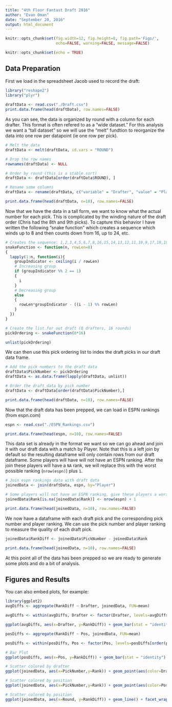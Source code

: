 ```yaml
---
title: "4th Floor Fantast Draft 2016"
author: "Evan Oman"
date: "September 20, 2016"
output: html_document
---
```


```r
knitr::opts_chunk$set(fig.width=12, fig.height=8, fig.path='Figs/',
                      echo=FALSE, warning=FALSE, message=FALSE)
```

```r
knitr::opts_chunk$set(echo = TRUE)
```

## Data Preparation

First we load in the spreadsheet Jacob used to record the draft:

```r
library("reshape2")
library("plyr")
    
draftData <- read.csv("./Draft.csv")
print.data.frame(head(draftData), row.names=FALSE)
```

As you can see, the data is organized by round with a column for each drafter. This format is often refered to as a "wide dataset." For this analysis we want a "tall dataset" so we will use the "melt" fundtion to reorganize the data into one row per datapoint (ie one row per pick).

```r
# Melt the data
draftData <- melt(draftData, id.vars = "ROUND")

# Drop the row names
rownames(draftData) <- NULL

# Order by round (this is a stable sort)
draftData <- draftData[order(draftData$ROUND), ]

# Rename some columns
draftData <- rename(draftData, c("variable" = "Drafter", "value" = "Player", "ROUND" = "Round"))

print.data.frame(head(draftData, n=10), row.names=FALSE)
```
Now that we have the data in a tall form, we want to know what the actual number for each pick. This is complicated by the winding nature of the draft order (Chris had the 8th and 9th picks). To capture this behavior I have written the following "snake function" which creates a sequence which winds up to 8 and then counts down from 16, up to 24, etc.
```r
# Creates the sequence: 1,2,3,4,5,6,7,8,16,15,14,13,12,11,10,9,17,18,19,20....
snakeFunction <- function(n, rowLen=8)
{
  lapply(1:n, function(i){
    groupIndicator <- ceiling(i / rowLen)
    # Increasing group
    if (groupIndicator %% 2 == 1)
    {
      i
    }
    # Decreasing group
    else
    {
      rowLen*groupIndicator - ((i - 1) %% rowLen)
    }
  })
}

# Create the list for out draft (8 drafters, 16 rounds)
pickOrdering <- snakeFunction(8*16)

unlist(pickOrdering)
```

We can then use this pick ordering list to index the draft picks in our draft data frame.

```r
# Add the pick numbers to the draft data
draftData$PickNumber <- pickOrdering
draftData <- as.data.frame(lapply(draftData, unlist))

# Order the draft data by pick number
draftData <- draftData[order(draftData$PickNumber),]

print.data.frame(head(draftData, n=10), row.names=FALSE)
```

Now that the draft data has been prepped, we can load in ESPN rankings (from espn.com)

```r
espn <- read.csv("./ESPN_Rankings.csv")

print.data.frame(head(espn, n=10), row.names=FALSE)
```

This data set is already in the format we want so we can go ahead and join it with our draft data with a match by Player. Note that this is a left join by default so the resulting dataframe will only contain rows from our draft dataframe. Some players will have will not have an ESPN ranking. After the join these players will have a `NA` rank, we will replace this with the worst possible ranking (`nrow(espn)`) plus `1`.

```r
# Join espn rankings data with draft data 
joinedData <- join(draftData, espn, by="Player")

# Some players will not have an ESPN ranking, give these players a worst ranking + 1
joinedData$Rank[is.na(joinedData$Rank)] <- nrow(espn) + 1

print.data.frame(head(joinedData, n=10), row.names=FALSE)
```

We now have a dataframe with each draft pick and the corresponding pick number and player ranking. We can use the pick number and player ranking to measure the quality of each draft pick.

```r
joinedData$RankDiff <- joinedData$PickNumber - joinedData$Rank

print.data.frame(head(joinedData, n=10), row.names=FALSE)
```

At this point all of the data has been prepped so we are ready to generate some plots and do a bit of analysis.

## Figures and Results

You can also embed plots, for example:

```r
library(ggplot2)
avgDiffs <- aggregate(RankDiff ~ Drafter, joinedData, FUN=mean)

avgDiffs <- within(avgDiffs, Drafter <- factor(Drafter, levels=avgDiffs[order(avgDiffs$RankDiff), "Drafter"]))

ggplot(avgDiffs, aes(x=Drafter, y=RankDiff)) + geom_bar(stat = "identity") + ylab("Difference Between Pick # and Ranking")
```

```r
posDiffs <- aggregate(RankDiff ~ Pos, joinedData, FUN=mean)

posDiffs <- within(posDiffs, Pos <- factor(Pos, levels=posDiffs[order(posDiffs$RankDiff), "Pos"]))

# Bar Plot
ggplot(posDiffs, aes(x=Pos, y=RankDiff)) + geom_bar(stat = "identity") + ylab("Difference Between Pick # and Ranking")
```

```r
# Scatter colored by drafter 
ggplot(joinedData, aes(x=PickNumber,y=Rank)) + geom_point(aes(color=Drafter)) + geom_abline() + xlab("Pick #")
```

```r
# Scatter colored by position 
ggplot(joinedData, aes(x=PickNumber,y=Rank)) + geom_point(aes(color=Pos)) + geom_abline() + xlab("Pick #")
```

```r
# Scatter colored by position 
ggplot(joinedData, aes(x=Round, y=RankDiff)) + geom_line() + facet_wrap(~Drafter, ncol=2) + geom_hline(yintercept = 0, linetype=2) + geom_point(aes(color=Pos)) + ylab("Difference Between Pick # and Ranking")
```
